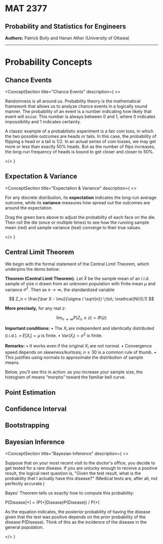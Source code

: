 
<div style={{ textAlign: 'center', marginTop: '2rem' }}>
  <OptimizedImage src="/uo.png" alt="University of Ottawa logo" width={75} height={75} />
  <h1>MAT 2377</h1>
  <h2>Probability and Statistics for Engineers</h2>
  <p><strong>Authors:</strong> Patrick Boily and Hanan Ather (University of Ottawa)</p>
  <hr style={{ margin: '2rem auto', width: '50%' }} />
</div>

# Probability Concepts

<h2 id="chance-events">Chance Events</h2>

<ConceptSection
  title="Chance Events"
  description={
    <>
      <p>
        Randomness is all around us. Probability theory is the mathematical
        framework that allows us to analyze chance events in a logically sound
        manner. The probability of an event is a number indicating how likely
        that event will occur. This number is always between 0 and 1, where 0
        indicates impossibility and 1 indicates certainty.
      </p>
      <p>
        A classic example of a probabilistic experiment is a fair coin toss,
        in which the two possible outcomes are heads or tails. In this case,
        the probability of flipping a head or a tail is 1/2. In an actual
        series of coin tosses, we may get more or less than exactly 50% heads.
        But as the number of flips increases, the long-run frequency of heads
        is bound to get closer and closer to 50%.
      </p>
    </>
  }
>
  <CoinFlipSimulation />
</ConceptSection>

<h2 id="expectation-variance">Expectation & Variance</h2>

<ConceptSection
  title="Expectation & Variance"
  description={
    <>
      <p>
        For any discrete distribution, its <strong>expectation</strong> indicates
        the long-run average outcome, while its <strong>variance</strong> measures
        how spread out the outcomes are around the expectation.
      </p>
      <p>
        Drag the green bars above to adjust the probability of each face on the die.
        Then roll the die (once or multiple times) to see how the running sample mean
        (red) and sample variance (teal) converge to their true values.
      </p>
    </>
  }
>
  <ExpectationVariance />
</ConceptSection>

<h2 id="central-limit-theorem">Central Limit Theorem</h2>

<ConceptSection title="Central Limit Theorem">
We begin with the formal statement of the Central Limit Theorem, which underpins the demo below:

**Theorem (Central Limit Theorem).** Let $\bar X$ be the sample mean of an i.i.d. sample of size $n$ drawn from an unknown population with finite mean $\mu$ and variance $\sigma^2$. Then as $n \to \infty$, the standardized variable

$$
Z_n = \frac{\bar X - \mu}{\sigma / \sqrt{n}} \;\to\; \mathcal{N}(0,1)
$$

**More precisely,** for any real $z$:

$$
\lim_{n\to\infty} P(Z_n \le z) = \Phi(z)
$$

**Important conditions:**
• The $X_i$ are independent and identically distributed (i.i.d.).
• $E[X_i] = \mu$ is finite.
• $\mathrm{Var}(X_i) = \sigma^2$ is finite.

**Remarks:**
• It works even if the original $X_i$ are not normal.
• Convergence speed depends on skewness/kurtosis; $n \ge 30$ is a common rule of thumb.
• This justifies using normals to approximate the distribution of sample means.

Below, you’ll see this in action: as you increase your sample size, the histogram of means “morphs” toward the familiar bell curve.

<CLTSimulation />

</ConceptSection>

<h2 id="point-estimation">Point Estimation</h2>

<ConceptSection title="Point Estimation">
  <PointEstimation />
</ConceptSection>

<h2 id="confidence-interval">Confidence Interval</h2>

<ConceptSection title="Confidence Interval">
  <ConfidenceInterval />
</ConceptSection>

<h2 id="bootstrapping">Bootstrapping</h2>

<ConceptSection title="Bootstrapping">
  <Bootstrapping />
</ConceptSection>

<h2 id="bayesian-inference">Bayesian Inference</h2>

<ConceptSection 
  title="Bayesian Inference"
  description={
    <>
      <p>
        Suppose that on your most recent visit to the doctor's office, you decide to get tested for a rare disease. If you are unlucky enough to receive a positive result, the logical next question is, "Given the test result, what is the probability that I actually have this disease?" (Medical tests are, after all, not perfectly accurate.) 
      </p>
      <p>
        Bayes' Theorem tells us exactly how to compute this probability:
      </p>
      <p>
        P(Disease|+) = (P(+|Disease)P(Disease)) / P(+)
      </p>
      <p>
        As the equation indicates, the <em>posterior</em> probability of having the disease given that the test was positive depends on the <em>prior</em> probability of the disease P(Disease). Think of this as the incidence of the disease in the general population.
      </p>
    </>
  }
>



</ConceptSection>


<ConceptSection title="Continuous Distributions"> 
<ContinuousDistributionsPDF />
</ConceptSection>

